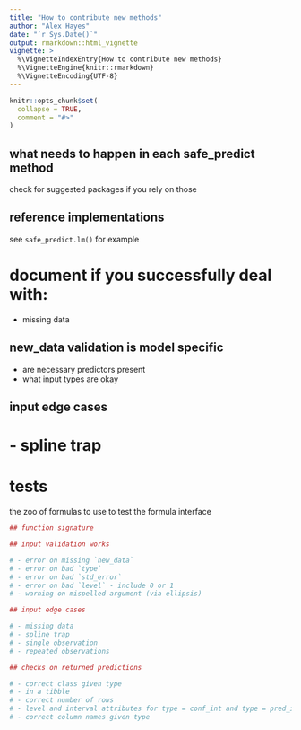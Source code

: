 ```yaml
---
title: "How to contribute new methods"
author: "Alex Hayes"
date: "`r Sys.Date()`"
output: rmarkdown::html_vignette
vignette: >
  %\VignetteIndexEntry{How to contribute new methods}
  %\VignetteEngine{knitr::rmarkdown}
  %\VignetteEncoding{UTF-8}
---
```


```r
knitr::opts_chunk$set(
  collapse = TRUE,
  comment = "#>"
)
```

## what needs to happen in each safe_predict method

check for suggested packages if you rely on those

## reference implementations

see `safe_predict.lm()` for example

# document if you successfully deal with:

- missing data

## new_data validation is model specific

- are necessary predictors present
- what input types are okay


## input edge cases

# - spline trap


# tests

the zoo of formulas to use to test the formula interface

```r
## function signature

## input validation works

# - error on missing `new_data`
# - error on bad `type`
# - error on bad `std_error`
# - error on bad `level` - include 0 or 1
# - warning on mispelled argument (via ellipsis)

## input edge cases

# - missing data
# - spline trap
# - single observation
# - repeated observations

## checks on returned predictions

# - correct class given type
# - in a tibble
# - correct number of rows
# - level and interval attributes for type = conf_int and type = pred_int
# - correct column names given type

```
